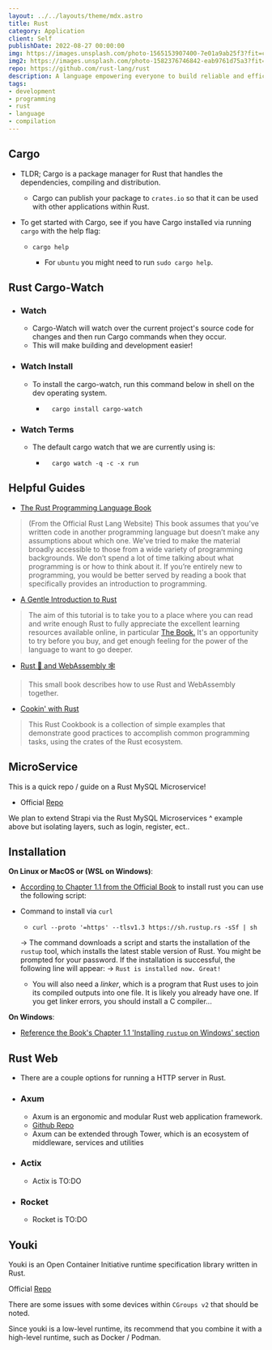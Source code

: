 ```yaml
---
layout: ../../layouts/theme/mdx.astro
title: Rust
category: Application
client: Self
publishDate: 2022-08-27 00:00:00
img: https://images.unsplash.com/photo-1565153907400-7e01a9ab25f3?fit=crop&w=1400&h=700&q=75
img2: https://images.unsplash.com/photo-1582376746842-eab9761d75a3?fit=crop&w=1400&h=700&q=75
repo: https://github.com/rust-lang/rust
description: A language empowering everyone to build reliable and efficient software.
tags:
- development
- programming
- rust
- language
- compilation
---
```



## Cargo

- TLDR; Cargo is a package manager for Rust that handles the dependencies, compiling and distribution.
  - Cargo can publish your package to `crates.io` so that it can be used with other applications within Rust.
- To get started with Cargo, see if you have Cargo installed via running `cargo` with the help flag:

  - ```shell
    cargo help 
    ```
  
    - For `ubuntu` you might need to run `sudo cargo help`.

## Rust Cargo-Watch

- ### Watch

  - Cargo-Watch will watch over the current project's source code for changes and then run Cargo commands when they occur.
  - This will make building and development easier!

- ### Watch Install

  - To install the cargo-watch, run this command below in shell on the dev operating system.

    - ```shell
        cargo install cargo-watch
        ```

- ### Watch Terms

  - The default cargo watch that we are currently using is:

    - ```shell
        cargo watch -q -c -x run
        ```

## Helpful Guides

- [The Rust Programming Language Book](https://doc.rust-lang.org/stable/book/title-page.html)

> (From the Official Rust Lang Website)
> This book assumes that you’ve written code in another programming language but doesn’t
> make any assumptions about which one. We’ve tried to make the material broadly accessible
> to those from a wide variety of programming backgrounds. We don’t spend a lot of time talking
> about what programming is or how to think about it. If you’re entirely new to programming, you
> would be better served by reading a book that specifically provides an introduction to programming.

- [A Gentle Introduction to Rust](https://stevedonovan.github.io/rust-gentle-intro/)

> The aim of this tutorial is to take you to a place where you can read and write enough Rust to
> fully appreciate the excellent learning resources available online, in particular
> [The Book.](https://doc.rust-lang.org/stable/book/title-page.html)
> It's an opportunity to try before you buy, and get enough feeling for the power of the language to want to go deeper.

- [Rust 🦀 and WebAssembly 🕸](https://rustwasm.github.io/book/)

> This small book describes how to use Rust and WebAssembly together.

- [Cookin' with Rust](https://rust-lang-nursery.github.io/rust-cookbook/intro.html)

> This Rust Cookbook is a collection of simple examples that demonstrate good practices to accomplish common
> programming tasks, using the crates of the Rust ecosystem.

## MicroService

This is a quick repo / guide on a Rust MySQL Microservice!

- Official [Repo](https://github.com/second-state/microservice-rust-mysql)

We plan to extend Strapi via the Rust MySQL Microservices ^ example above but isolating layers, such as login, register, ect..

## Installation

**On Linux or MacOS or (WSL on Windows)**:

- [According to Chapter 1.1 from the Official Book](https://doc.rust-lang.org/stable/book/ch01-01-installation.html) to install rust you can use the following script:

- Command to install via `curl`

  - ```shell
    curl --proto '=https' --tlsv1.3 https://sh.rustup.rs -sSf | sh
    ```

  -> The command downloads a script and starts the installation of the `rustup` tool, which installs the latest stable version of Rust. You might be prompted for your password. If the installation is successful, the following line will appear:
    -> ```Rust is installed now. Great!```
  - You will also need a *linker*, which is a program that Rust uses to join its compiled outputs into one file. It is likely you already have one. If you get linker errors, you should install a C compiler...

**On Windows**:

- [Reference the Book's Chapter 1.1 'Installing `rustup` on Windows' section](https://doc.rust-lang.org/stable/book/ch01-01-installation.html#installing-rustup-on-windows)

## Rust Web

- There are a couple options for running a HTTP server in Rust.

- ### Axum
  
  - Axum is an ergonomic and modular Rust web application framework.
  - [Github Repo](https://github.com/tokio-rs/axum)
  - Axum can be extended through Tower, which is an ecosystem of middleware, services and utilities

- ### Actix

  - Actix is TO:DO

- ### Rocket

  - Rocket is TO:DO

## Youki

Youki is an Open Container Initiative runtime specification library written in Rust.

Official [Repo](https://github.com/opencontainers/youki)

There are some issues with some devices within `CGroups v2` that should be noted.

Since youki is a low-level runtime, its recommend that you combine it with a high-level runtime, such as Docker / Podman.
